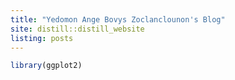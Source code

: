 ```yaml
---
title: "Yedomon Ange Bovys Zoclanclounon's Blog"
site: distill::distill_website
listing: posts
---
```



```r

library(ggplot2)


```